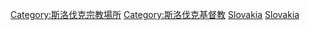 [[Category:斯洛伐克宗教場所|Category:斯洛伐克宗教場所]]
[[Category:斯洛伐克基督教|Category:斯洛伐克基督教]]
[[Category:歐洲教堂|Slovakia]]
[[Category:各国教堂|Slovakia]]